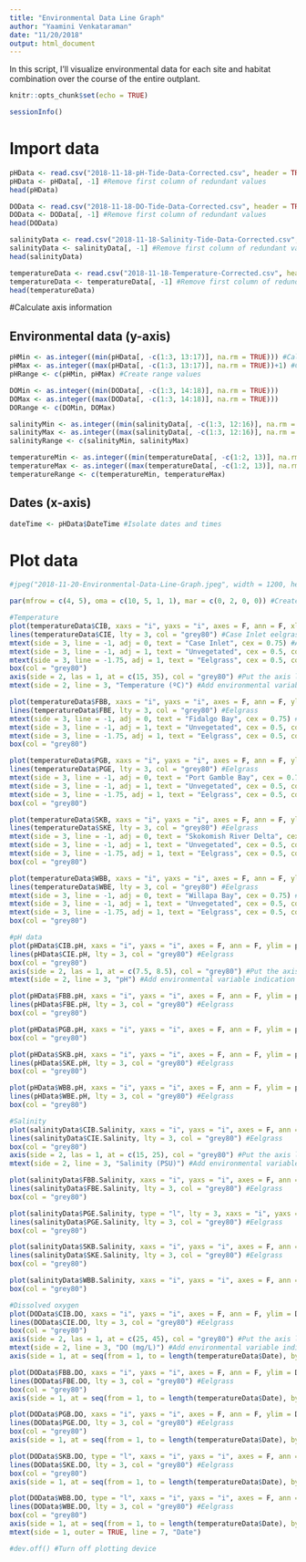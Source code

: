```yaml
---
title: "Environmental Data Line Graph"
author: "Yaamini Venkataraman"
date: "11/20/2018"
output: html_document
---
```


In this script, I'll visualize environmental data for each site and habitat combination over the course of the entire outplant.

```r
knitr::opts_chunk$set(echo = TRUE)
```

```r
sessionInfo()
```

# Import data

```r
pHData <- read.csv("2018-11-18-pH-Tide-Data-Corrected.csv", header = TRUE, na.strings = "NA")
pHData <- pHData[, -1] #Remove first column of redundant values
head(pHData)
```

```r
DOData <- read.csv("2018-11-18-DO-Tide-Data-Corrected.csv", header = TRUE, na.strings = "NA")
DOData <- DOData[, -1] #Remove first column of redundant values
head(DOData)
```

```r
salinityData <- read.csv("2018-11-18-Salinity-Tide-Data-Corrected.csv", header = TRUE, na.strings = "NA")
salinityData <- salinityData[, -1] #Remove first column of redundant values
head(salinityData)
```

```r
temperatureData <- read.csv("2018-11-18-Temperature-Corrected.csv", header = TRUE, na.strings = "NA")
temperatureData <- temperatureData[, -1] #Remove first column of redundant values
head(temperatureData)
```

#Calculate axis information

## Environmental data (y-axis)

```r
pHMin <- as.integer((min(pHData[, -c(1:3, 13:17)], na.rm = TRUE))) #Calculate minimum
pHMax <- as.integer((max(pHData[, -c(1:3, 13:17)], na.rm = TRUE))+1) #Calculate maximum
pHRange <- c(pHMin, pHMax) #Create range values
```

```r
DOMin <- as.integer((min(DOData[, -c(1:3, 14:18)], na.rm = TRUE)))
DOMax <- as.integer((max(DOData[, -c(1:3, 14:18)], na.rm = TRUE)))
DORange <- c(DOMin, DOMax)
```

```r
salinityMin <- as.integer((min(salinityData[, -c(1:3, 12:16)], na.rm = TRUE)))
salinityMax <- as.integer((max(salinityData[, -c(1:3, 12:16)], na.rm = TRUE)))
salinityRange <- c(salinityMin, salinityMax)
```

```r
temperatureMin <- as.integer((min(temperatureData[, -c(1:2, 13)], na.rm = TRUE)))
temperatureMax <- as.integer((max(temperatureData[, -c(1:2, 13)], na.rm = TRUE)))
temperatureRange <- c(temperatureMin, temperatureMax)
```

## Dates (x-axis)

```r
dateTime <- pHData$DateTime #Isolate dates and times
```

# Plot data

```r
#jpeg("2018-11-20-Environmental-Data-Line-Graph.jpeg", width = 1200, height = 800) #Save as a new file

par(mfrow = c(4, 5), oma = c(10, 5, 1, 1), mar = c(0, 2, 0, 0)) #Create a 4x5 multipanel plot, filling in the rows first. Add space along certain outer and inner margins.

#Temperature
plot(temperatureData$CIB, xaxs = "i", yaxs = "i", axes = F, ann = F, xlim = c(1, 4896), ylim = temperatureRange, pch = 16, cex = 0.2, col = "#00A9BD") #Case Inlet bare
lines(temperatureData$CIE, lty = 3, col = "grey80") #Case Inlet eelgrass
mtext(side = 3, line = -1, adj = 0, text = "Case Inlet", cex = 0.75) #Add site name. Use adj = 0 to left-justify the text
mtext(side = 3, line = -1, adj = 1, text = "Unvegetated", cex = 0.5, col = "#00A9BD") #Add habitat specificiation name. Use adj = 1 to right-justify the text
mtext(side = 3, line = -1.75, adj = 1, text = "Eelgrass", cex = 0.5, col = "grey80") #Add habitat specificiation name. Use adj = 1 to right-justify the text
box(col = "grey80")
axis(side = 2, las = 1, at = c(15, 35), col = "grey80") #Put the axis labels at the values specified
mtext(side = 2, line = 3, "Temperature (ºC)") #Add environmental variable indication

plot(temperatureData$FBB, xaxs = "i", yaxs = "i", axes = F, ann = F, ylim = temperatureRange, pch = 16, cex = 0.2, col = "#38001C") #Fidalgo Bay bare
lines(temperatureData$FBE, lty = 3, col = "grey80") #Eelgrass
mtext(side = 3, line = -1, adj = 0, text = "Fidalgo Bay", cex = 0.75) #Add site name. Use adj = 0 to left-justify the text
mtext(side = 3, line = -1, adj = 1, text = "Unvegetated", cex = 0.5, col = "#38001C") #Add habitat specificiation name. Use adj = 1 to right-justify the text
mtext(side = 3, line = -1.75, adj = 1, text = "Eelgrass", cex = 0.5, col = "grey80") #Add habitat specificiation name. Use adj = 1 to right-justify the text
box(col = "grey80")

plot(temperatureData$PGB, xaxs = "i", yaxs = "i", axes = F, ann = F, ylim = temperatureRange, pch = 16, cex = 0.2, col = "#440D82") #Port Gamble bare
lines(temperatureData$PGE, lty = 3, col = "grey80") #Eelgrass
mtext(side = 3, line = -1, adj = 0, text = "Port Gamble Bay", cex = 0.75) #Add site name. Use adj = 0 to left-justify the text
mtext(side = 3, line = -1, adj = 1, text = "Unvegetated", cex = 0.5, col = "#440D82") #Add habitat specificiation name. Use adj = 1 to right-justify the text
mtext(side = 3, line = -1.75, adj = 1, text = "Eelgrass", cex = 0.5, col = "grey80") #Add habitat specificiation name. Use adj = 1 to right-justify the text
box(col = "grey80")

plot(temperatureData$SKB, xaxs = "i", yaxs = "i", axes = F, ann = F, ylim = temperatureRange, pch = 16, cex = 0.2, col = "#017A74") #Skokomish River bare
lines(temperatureData$SKE, lty = 3, col = "grey80") #Eelgrass
mtext(side = 3, line = -1, adj = 0, text = "Skokomish River Delta", cex = 0.75) #Add site name. Use adj = 0 to left-justify the text
mtext(side = 3, line = -1, adj = 1, text = "Unvegetated", cex = 0.5, col = "#017A74") #Add habitat specificiation name. Use adj = 1 to right-justify the text
mtext(side = 3, line = -1.75, adj = 1, text = "Eelgrass", cex = 0.5, col = "grey80") #Add habitat specificiation name. Use adj = 1 to right-justify the text
box(col = "grey80")

plot(temperatureData$WBB, xaxs = "i", yaxs = "i", axes = F, ann = F, ylim = temperatureRange, pch = 16, cex = 0.2, col = "#EB8B0C") #Willapa Bay bare
lines(temperatureData$WBE, lty = 3, col = "grey80") #Eelgrass
mtext(side = 3, line = -1, adj = 0, text = "Willapa Bay", cex = 0.75) #Add site name. Use adj = 0 to left-justify the text
mtext(side = 3, line = -1, adj = 1, text = "Unvegetated", cex = 0.5, col = "#EB8B0C") #Add habitat specificiation name. Use adj = 1 to right-justify the text
mtext(side = 3, line = -1.75, adj = 1, text = "Eelgrass", cex = 0.5, col = "grey80") #Add habitat specificiation name. Use adj = 1 to right-justify the text
box(col = "grey80")

#pH data
plot(pHData$CIB.pH, xaxs = "i", yaxs = "i", axes = F, ann = F, ylim = pHRange, pch = 16, cex = 0.2, col = "#00A9BD") #Case Inlet bare
lines(pHData$CIE.pH, lty = 3, col = "grey80") #Eelgrass
box(col = "grey80")
axis(side = 2, las = 1, at = c(7.5, 8.5), col = "grey80") #Put the axis labels at the values specified
mtext(side = 2, line = 3, "pH") #Add environmental variable indication

plot(pHData$FBB.pH, xaxs = "i", yaxs = "i", axes = F, ann = F, ylim = pHRange, pch = 16, cex = 0.2, col = "#38001C") #Fidalgo Bay bare
lines(pHData$FBE.pH, lty = 3, col = "grey80") #Eelgrass
box(col = "grey80")

plot(pHData$PGB.pH, xaxs = "i", yaxs = "i", axes = F, ann = F, ylim = pHRange, pch = 16, cex = 0.2, col = "#440D82") #Port Gamble bare
box(col = "grey80")

plot(pHData$SKB.pH, xaxs = "i", yaxs = "i", axes = F, ann = F, ylim = pHRange, pch = 16, cex = 0.2, col = "#017A74") #Skokomish River bare
lines(pHData$SKE.pH, lty = 3, col = "grey80") #Eelgrass
box(col = "grey80")

plot(pHData$WBB.pH, xaxs = "i", yaxs = "i", axes = F, ann = F, ylim = pHRange, pch = 16, cex = 0.2, col = "#EB8B0C") #Willapa Bay bare
lines(pHData$WBE.pH, lty = 3, col = "grey80") #Eelgrass
box(col = "grey80")

#Salinity
plot(salinityData$CIB.Salinity, xaxs = "i", yaxs = "i", axes = F, ann = F, ylim = salinityRange, pch = 16, cex = 0.2, col = "#00A9BD") #Case Inlet bare
lines(salinityData$CIE.Salinity, lty = 3, col = "grey80") #Eelgrass
box(col = "grey80")
axis(side = 2, las = 1, at = c(15, 25), col = "grey80") #Put the axis labels at the values specified
mtext(side = 2, line = 3, "Salinity (PSU)") #Add environmental variable indication

plot(salinityData$FBB.Salinity, xaxs = "i", yaxs = "i", axes = F, ann = F, ylim = salinityRange, pch = 16, cex = 0.2, col = "#38001C") #Fidalgo Bay bare
lines(salinityData$FBE.Salinity, lty = 3, col = "grey80") #Eelgrass
box(col = "grey80")

plot(salinityData$PGE.Salinity, type = "l", lty = 3, xaxs = "i", yaxs = "i", axes = F, ann = F, ylim = salinityRange, col = "grey80") #Port Gamble Bay bare
lines(salinityData$PGE.Salinity, lty = 3, col = "grey80") #Eelgrass
box(col = "grey80")

plot(salinityData$SKB.Salinity, xaxs = "i", yaxs = "i", axes = F, ann = F, ylim = salinityRange, pch = 16, cex = 0.2, col = "#017A74") #Skokomish River bare
lines(salinityData$SKE.Salinity, lty = 3, col = "grey80") #Eelgrass
box(col = "grey80")

plot(salinityData$WBB.Salinity, xaxs = "i", yaxs = "i", axes = F, ann = F, ylim = salinityRange, pch = 16, cex = 0.2, col = "#EB8B0C") #Willapa Bay bare
box(col = "grey80")

#Dissolved oxygen
plot(DOData$CIB.DO, xaxs = "i", yaxs = "i", axes = F, ann = F, ylim = DORange, pch = 16, cex = 0.2, col = "#00A9BD") #Case Inlet bare
lines(DOData$CIE.DO, lty = 3, col = "grey80") #Eelgrass
box(col = "grey80")
axis(side = 2, las = 1, at = c(25, 45), col = "grey80") #Put the axis labels at the values specified
mtext(side = 2, line = 3, "DO (mg/L)") #Add environmental variable indication
axis(side = 1, at = seq(from = 1, to = length(temperatureData$Date), by = 144*5), lab = temperatureData$Date[seq(from = 1, to = length(temperatureData$Date), by = 144*5)], las = 3, col = "grey80") #Make x-axis

plot(DOData$FBB.DO, xaxs = "i", yaxs = "i", axes = F, ann = F, ylim = DORange, pch = 16, cex = 0.2, col = "#38001C") #Fidalgo Bay bare
lines(DOData$FBE.DO, lty = 3, col = "grey80") #Eelgrass
box(col = "grey80")
axis(side = 1, at = seq(from = 1, to = length(temperatureData$Date), by = 144*5), lab = temperatureData$Date[seq(from = 1, to = length(temperatureData$Date), by = 144*5)], las = 3, col = "grey80") #Make x-axis

plot(DOData$PGB.DO, xaxs = "i", yaxs = "i", axes = F, ann = F, ylim = DORange, pch = 16, cex = 0.2, col = "#440D82") #Port Gamble bare
lines(DOData$PGE.DO, lty = 3, col = "grey80") #Eelgrass
box(col = "grey80")
axis(side = 1, at = seq(from = 1, to = length(temperatureData$Date), by = 144*5), lab = temperatureData$Date[seq(from = 1, to = length(temperatureData$Date), by = 144*5)], las = 3, col = "grey80") #Make x-axis

plot(DOData$SKB.DO, type = "l", xaxs = "i", yaxs = "i", axes = F, ann = F, ylim = DORange, pch = 16, cex = 0.2, col = "#017A74") #Skokomish River bare
lines(DOData$SKE.DO, lty = 3, col = "grey80") #Eelgrass
box(col = "grey80")
axis(side = 1, at = seq(from = 1, to = length(temperatureData$Date), by = 144*5), lab = temperatureData$Date[seq(from = 1, to = length(temperatureData$Date), by = 144*5)], las = 3, col = "grey80") #Make x-axis

plot(DOData$WBB.DO, type = "l", xaxs = "i", yaxs = "i", axes = F, ann = F, ylim = DORange, pch = 16, cex = 0.2, col = "#EB8B0C") #Willapa Bay bare
lines(DOData$WBE.DO, lty = 3, col = "grey80") #Eelgrass
box(col = "grey80")
axis(side = 1, at = seq(from = 1, to = length(temperatureData$Date), by = 144*5), lab = temperatureData$Date[seq(from = 1, to = length(temperatureData$Date), by = 144*5)], las = 3, col = "grey80") #Make x-axis
mtext(side = 1, outer = TRUE, line = 7, "Date")

#dev.off() #Turn off plotting device
```






